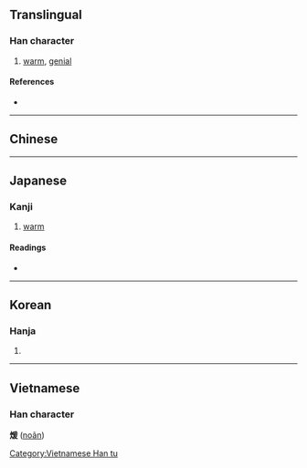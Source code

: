 {{character info/new}}
{{also|暖}}
==Translingual==

===Han character===
{{Han char|rn=86|rad=火|as=09|sn=13|four=92847|canj=FBME|ids=⿰火爰}}

# [[warm]], [[genial]]

====References====
* {{Han ref|kx=0676.220|dkj=19196|dj=1087.220|hdz=32219.050|uh=7156|ud=29014|bh=B7DC|bd=47068}}

----

==Chinese==
{{zh-see|暖|v}}

----

==Japanese==

===Kanji===
{{ja-kanji|grade=|rs=火09}}

# [[warm]]

====Readings====
* {{ja-readings|on=[[だん]] (dan), [[けん]] (ken)|kun=[[あたためる]] (atatameru)}}

----

==Korean==

===Hanja===
{{ko-hanja|hangeul=난|eumhun=|rv=nan|mr=nan|y=nan}}

# {{defn|lang=ko|sort=火09}}

----

==Vietnamese==

===Han character===
'''煖''' ([[noãn]])

[[Category:Vietnamese Han tu]]